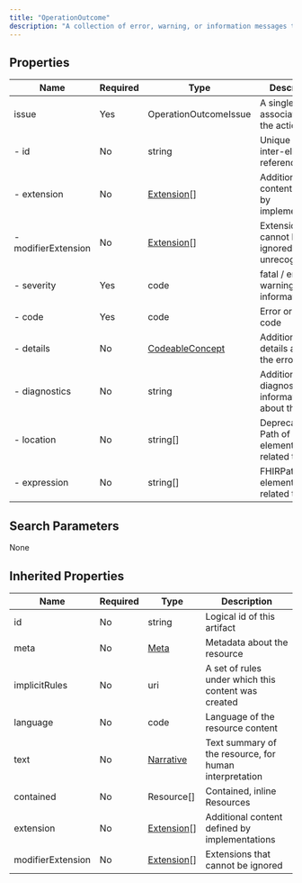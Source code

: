 ```yaml
---
title: "OperationOutcome"
description: "A collection of error, warning, or information messages that result from a system action."
---
```


## Properties

| Name                | Required | Type                                                            | Description                                            |
| ------------------- | -------- | --------------------------------------------------------------- | ------------------------------------------------------ |
| issue               | Yes      | OperationOutcomeIssue                                           | A single issue associated with the action              |
| - id                | No       | string                                                          | Unique id for inter-element referencing                |
| - extension         | No       | [Extension](/medical-api/fhir/data-types/extension)[]           | Additional content defined by implementations          |
| - modifierExtension | No       | [Extension](/medical-api/fhir/data-types/extension)[]           | Extensions that cannot be ignored even if unrecognized |
| - severity          | Yes      | code                                                            | fatal / error / warning / information                  |
| - code              | Yes      | code                                                            | Error or warning code                                  |
| - details           | No       | [CodeableConcept](/medical-api/fhir/data-types/codeableconcept) | Additional details about the error                     |
| - diagnostics       | No       | string                                                          | Additional diagnostic information about the issue      |
| - location          | No       | string[]                                                        | Deprecated: Path of element(s) related to issue        |
| - expression        | No       | string[]                                                        | FHIRPath of element(s) related to issue                |

## Search Parameters

None

## Inherited Properties

| Name              | Required | Type                                                  | Description                                            |
| ----------------- | -------- | ----------------------------------------------------- | ------------------------------------------------------ |
| id                | No       | string                                                | Logical id of this artifact                            |
| meta              | No       | [Meta](/medical-api/fhir/data-types/meta)             | Metadata about the resource                            |
| implicitRules     | No       | uri                                                   | A set of rules under which this content was created    |
| language          | No       | code                                                  | Language of the resource content                       |
| text              | No       | [Narrative](/medical-api/fhir/data-types/narrative)   | Text summary of the resource, for human interpretation |
| contained         | No       | Resource[]                                            | Contained, inline Resources                            |
| extension         | No       | [Extension](/medical-api/fhir/data-types/extension)[] | Additional content defined by implementations          |
| modifierExtension | No       | [Extension](/medical-api/fhir/data-types/extension)[] | Extensions that cannot be ignored                      |
